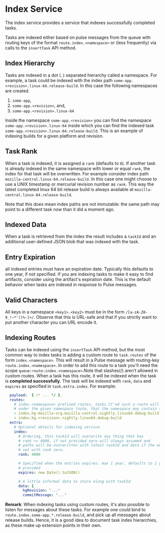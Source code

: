 # Index Service

The index service provides a service that indexes successfully completed tasks.

Tasks are indexed either based on pulse messages from the queue with routing keys of the format `route.index.<namespace>` or (less frequently) via calls to the `insertTask` API method.

## Index Hierarchy

Tasks are indexed in a dot (`.`) separated hierarchy called a namespace.
For example, a task could be indexed with the index path `some-app.<revision>.linux-64.release-build`.
In this case the following namespaces are created.

 1. `some-app`,
 1. `some-app.<revision>`, and,
 1. `some-app.<revision>.linux-64`

Inside the namespace `some-app.<revision>` you can find the namespace `some-app.<revision>.linux-64` inside which you can find the indexed task `some-app.<revision>.linux-64.release-build`.
This is an example of indexing builds for a given platform and revision.

## Task Rank

When a task is indexed, it is assigned a `rank` (defaults to `0`).
If another task is already indexed in the same namespace with lower or equal `rank`, the index for that task will be overwritten.
For example consider index path `mozilla-central.linux-64.release-build`.
In this case one might choose to use a UNIX timestamp or mercurial revision number as `rank`.
This way the latest completed linux 64 bit release build is always available at `mozilla-central.linux-64.release-build`.

Note that this does mean index paths are not immutable: the same path may point to a different task now than it did a moment ago.

## Indexed Data

When a task is retrieved from the index the result includes a `taskId` and an additional user-defined JSON blob that was indexed with the task.

## Entry Expiration

all indexed entries must have an expiration date.
Typically this defaults to one year, if not specified.
If you are indexing tasks to make it easy to find artifacts, consider using the artifact's expiration date.
This is the default behavior when tasks are indexed in response to Pulse messages.

## Valid Characters

All keys in a namespace `<key1>.<key2>` must be in the form `/[a-zA-Z0-9_!~*'()%-]+/`.
Observe that this is URL-safe and that if you strictly want to put another character you can URL encode it.

## Indexing Routes

Tasks can be indexed using the `insertTask` API method, but the most common way to index tasks is adding a custom route to `task.routes` of the form `index.<namespace>`.
This will result in a Pulse message with routing-key `route.index.<namespace>`.
In order to add this route to a task you'll need the scope `queue:route:index.<namespace>`.Note that slashes(/) aren’t allowed in custom routes.
When a task has this route, it will be indexed when the task is **completed successfully**.
The task will be indexed with `rank`, `data` and `expires` as specified in `task.extra.index`.
For example:

```yaml
  payload:  { /* ... */ },
  routes:
    # index.<namespace> prefixed routes, tasks CC'ed such a route will be indexed
    # under the given namespace (note, that the namespace may contain spaces)
    - index.hg-mozilla-org.mozilla-central.nightly.linux64.debug-build
    - index.hg.<revision>.nightly.linux64.debug-build
  extra:
    # Optional details for indexing service
    index:
      # Ordering, this taskId will overwrite any thing that has
      # rank <= 4000, if not provided zero will always assumed and
      # paths will be overwritten with latest taskId and data if the were also
      # set with rank zero.
      rank: 4000

      # Specified when the entries expires. max 1 year, defaults to 1 year if not
      # provided
      expires: new Date().toJSON()

      # A little informal data to store along with taskId
      data: {
        hgRevision: "..."
        commitMessage: "..."
```

**Remark**: When indexing tasks using custom routes, it's also possible to listen for messages about these tasks.
For example one could bind to `route.index.some-app.*.release-build`, and pick up all messages about release builds.
Hence, it is a good idea to document task index hierarchies, as these make up extension points in their own.

